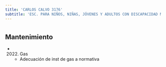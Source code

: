 ```yaml
---
title: 'CARLOS CALVO 3176'
subtitle: 'ESC. PARA NIÑOS, NIÑAS, JÓVENES Y ADULTOS CON DISCAPACIDAD MENTAL Y FORMACIÓN INTEGRAL N° 09 DR L R MAC KAY'
---
```


#


## Mantenimiento

*  (2022) Gas 
    + Adecuación de inst de gas a normativa



